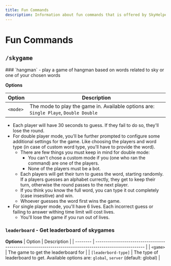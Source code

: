 ```yaml
---
title: Fun Commands
description: Information about fun commands that is offered by SkyHelper
---
```



# Fun Commands

## `/skygame`

<Steps>
### `hangman` - play a game of hangman based on words related to sky or one of your chosen words

**Options**

| Option   | Description                                                                          |
| -------- | ------------------------------------------------------------------------------------ |
| `<mode>` | The mode to play the game in. Available options are: `Single Playe`, `Double Double` |

- Each player will have 30 seconds to guess. If they fail to do so, they'll lose the round.
- For double player mode, you'll be further prompted to configure some additional settings for the game. Like choosing the players and word type (in case of custom word type, you'll have to provide the word).
  - There are few things you must keep in mind for double mode:
    - You can't chose a custom mode if you (one who ran the command) are one of the players.
    - None of the players must be a bot.
  - Each players will get their turn to guess the word, starting randomly. If a players guesses an alphabet currectly, they get to keep their turn, otherwise the round passes to the next player.
  - If you think you know the full word, you can type it out completely (case insesitive) and win.
  - Whoever guesses the word first wins the game.
- For single player mode, you'll have 6 lives. Each incorrect guess or failing to answer withing time limit will cost lives.
  - You'll lose the game if you run out of lives.

### `leaderboard` - Get leaderboard of skygames

**Options**
| Option | Description |
| -------- | ------------------------------------------------------------------------------------------------------ |
| `<game>` | The game to get the leaderboard for |
| `[leaderbord-type]` | The type of leaderboard to get. Available options are: `global`, `server` (default: global) |

</Steps>
